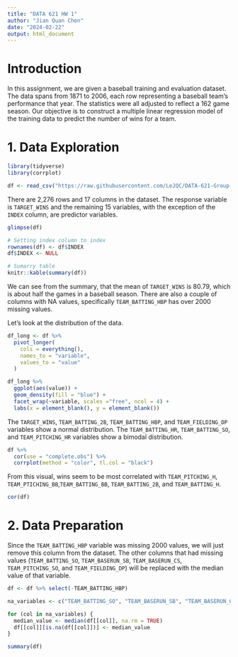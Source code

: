 ```yaml
---
title: "DATA 621 HW 1"
author: "Jian Quan Chen"
date: "2024-02-22"
output: html_document
---
```


# Introduction

In this assignment, we are given a baseball training and evaluation dataset. The data spans from 1871 to 2006, each row representing a baseball team's performance that year. The statistics were all adjusted to reflect a 162 game season. Our objective is to construct a multiple linear regression model of the training data to predict the number of wins for a team. 

# 1. Data Exploration

```r
library(tidyverse)
library(corrplot)
```

```r
df <- read_csv("https://raw.githubusercontent.com/LeJQC/DATA-621-Group-2/main/HW1/moneyball-training-data.csv")
```

There are 2,276 rows and 17 columns in the dataset. The response variable is `TARGET_WINS` and the remaining 15 variables, with the exception of the `INDEX` column, are predictor variables. 
```r
glimpse(df)
```

```r
# Setting index column to index
rownames(df) <- df$INDEX
df$INDEX <- NULL

# Sumarry table
knitr::kable(summary(df))
```

We can see from the summary, that the mean of `TARGET_WINS` is 80.79, which is about half the games in a baseball season. There are also a couple of columns with NA values, specifically `TEAM_BATTING_HBP` has over 2000 missing values. 

Let's look at the distribution of the data.
```r
df_long <- df %>%
  pivot_longer(
    cols = everything(), 
    names_to = "variable",
    values_to = "value"
  )

df_long %>%
  ggplot(aes(value)) + 
  geom_density(fill = "blue") + 
  facet_wrap(~variable, scales ="free", ncol = 4) +
  labs(x = element_blank(), y = element_blank())
```

The `TARGET_WINS`, `TEAM_BATTING_2B`, `TEAM_BATTING_HBP`, and `TEAM_FIELDING_DP`  variables show a normal distribution. The `TEAM_BATTING_HR`, `TEAM_BATTING_SO`, and `TEAM_PITCHING_HR` variables show a bimodal distribution.

```r
df %>% 
  cor(use = "complete.obs") %>%
  corrplot(method = "color", tl.col = "black")
```

From this visual, wins seem to be most correlated with `TEAM_PITCHING_H`, `TEAM_PTICHING_BB`,`TEAM_BATTING_BB`, `TEAM_BATTING_2B`, and `TEAM_BATTING_H`.

```r
cor(df)
```

# 2. Data Preparation

Since the `TEAM_BATTING_HBP` variable was missing 2000 values, we will just remove this column from the dataset. The other columns that had missing values (`TEAM_BATTING_SO`, `TEAM_BASERUN_SB`, `TEAM_BASERUN_CS`, `TEAM_PITCHING_SO`, and `TEAM_FIELDING_DP`) will be replaced with the median value of that variable. 

```r
df <- df %>% select(-TEAM_BATTING_HBP)

na_variables <- c("TEAM_BATTING_SO", "TEAM_BASERUN_SB", "TEAM_BASERUN_CS", "TEAM_PITCHING_SO", "TEAM_FIELDING_DP")

for (col in na_variables) {
  median_value <- median(df[[col]], na.rm = TRUE)
  df[[col]][is.na(df[[col]])] <- median_value
}

summary(df)
```











